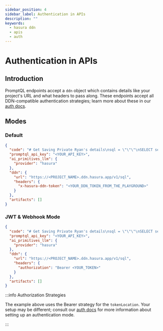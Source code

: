```yaml
---
sidebar_position: 4
sidebar_label: Authentication in APIs
description: ""
keywords:
  - hasura ddn
  - apis
  - auth
---
```


# Authentication in APIs

## Introduction

PromptQL endpoints accept a `ddn` object which contains details like your project's URL and what headers to pass along.
These endpoints accept all DDN-compatible authentication strategies; learn more about these in our
[auth docs](/auth/overview.mdx).

## Modes

### Default

```json {10} title="By default, you can use the short-lived x-hasura-ddn-token to make requests against the Execute Program API:"
{
  "code": "# Get Saving Private Ryan's details\nsql = \"\"\"\nSELECT series_title, overview, genre, director, imdb_rating, released_year\nFROM app.movies\nWHERE LOWER(series_title) = 'saving private ryan'\n\"\"\"\nmovie = executor.run_sql(sql)\n\nif len(movie) == 0:\n    executor.print(\"Movie not found\")\nelse:\n    movie = movie[0]\n    # Prepare text for classification\n    classification_text = f\"\"\"\nMovie: {movie['series_title']}\nOverview: {movie['overview']}\n\"\"\"",
  "promptql_api_key": "<YOUR_API_KEY>",
  "ai_primitives_llm": {
    "provider": "hasura"
  },
  "ddn": {
    "url": "https://<PROJECT_NAME>.ddn.hasura.app/v1/sql",
    "headers": {
      "x-hasura-ddn-token": "<YOUR_DDN_TOKEN_FROM_THE_PLAYGROUND>"
    }
  },
  "artifacts": []
}
```

### JWT & Webhook Mode

```json {10} title="If you're using JWT or Webhook Mode, you'll pass your authentication header:"
{
  "code": "# Get Saving Private Ryan's details\nsql = \"\"\"\nSELECT series_title, overview, genre, director, imdb_rating, released_year\nFROM app.movies\nWHERE LOWER(series_title) = 'saving private ryan'\n\"\"\"\nmovie = executor.run_sql(sql)\n\nif len(movie) == 0:\n    executor.print(\"Movie not found\")\nelse:\n    movie = movie[0]\n    # Prepare text for classification\n    classification_text = f\"\"\"\nMovie: {movie['series_title']}\nOverview: {movie['overview']}\n\"\"\"",
  "promptql_api_key": "<YOUR_API_KEY>",
  "ai_primitives_llm": {
    "provider": "hasura"
  },
  "ddn": {
    "url": "https://<PROJECT_NAME>.ddn.hasura.app/v1/sql",
    "headers": {
      "authorization": "Bearer <YOUR_TOKEN>"
    }
  },
  "artifacts": []
}
```

:::info Authorization Strategies

The example above uses the Bearer strategy for the `tokenLocation`. Your setup may be different; consult our
[auth docs](/auth/overview.mdx) for more information about setting up an authentication mode.

:::
